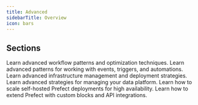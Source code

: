 ```yaml
---
title: Advanced
sidebarTitle: Overview
icon: bars
---
```


## Sections

<CardGroup cols={3}>
  <Card title="Workflows" icon="play" href="/v3/advanced/caching">
    Learn advanced workflow patterns and optimization techniques.
  </Card>
  <Card title="Automations" icon="robot" href="/v3/advanced/use-custom-event-grammar">
    Learn advanced patterns for working with events, triggers, and automations.
  </Card>
  <Card title="Workflow Infrastructure" icon="city" href="/v3/advanced/daemonize-processes">
    Learn advanced infrastructure management and deployment strategies.
  </Card>
  <Card title="Platform" icon="server" href="/v3/advanced/infrastructure-as-code">
    Learn advanced strategies for managing your data platform.
  </Card>
  <Card title="Scaling" icon="arrows-expand" href="/v3/advanced/scale-self-hosted">
    Learn how to scale self-hosted Prefect deployments for high availability.
  </Card>
  <Card title="Extensibility" icon="code" href="/v3/advanced/api-client">
    Learn how to extend Prefect with custom blocks and API integrations.
  </Card>
</CardGroup>
